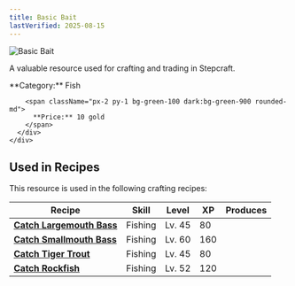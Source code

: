 ```yaml
---
title: Basic Bait
lastVerified: 2025-08-15
---
```


<div className="flex items-start gap-6 mb-8">
  <div className="flex-shrink-0">
    <img src="/assets/resources/fishing/basic_bait.png" alt="Basic Bait" className="w-24 h-24 border rounded-lg" />
  </div>
  <div className="flex-1">
    <div className="space-y-2">
      <p className="text-lg text-muted-foreground">A valuable resource used for crafting and trading in Stepcraft.</p>
      <div className="flex flex-wrap gap-4 text-sm">
        <span className="px-2 py-1 bg-blue-100 dark:bg-blue-900 rounded-md">
          **Category:** Fish
        </span>
        
        <span className="px-2 py-1 bg-green-100 dark:bg-green-900 rounded-md">
          **Price:** 10 gold
        </span>
      </div>
    </div>
  </div>
</div>



## Used in Recipes

This resource is used in the following crafting recipes:

| Recipe | Skill | Level | XP | Produces |
|--------|-------|-------|----|---------:|
| **[Catch Largemouth Bass](/docs/resources/individual/largemouth_bass)** | Fishing | Lv. 45 | 80 |  |
| **[Catch Smallmouth Bass](/docs/resources/individual/smallmouth_bass)** | Fishing | Lv. 60 | 160 |  |
| **[Catch Tiger Trout](/docs/resources/individual/tiger_trout)** | Fishing | Lv. 45 | 80 |  |
| **[Catch Rockfish](/docs/resources/individual/rockfish)** | Fishing | Lv. 52 | 120 |  |
